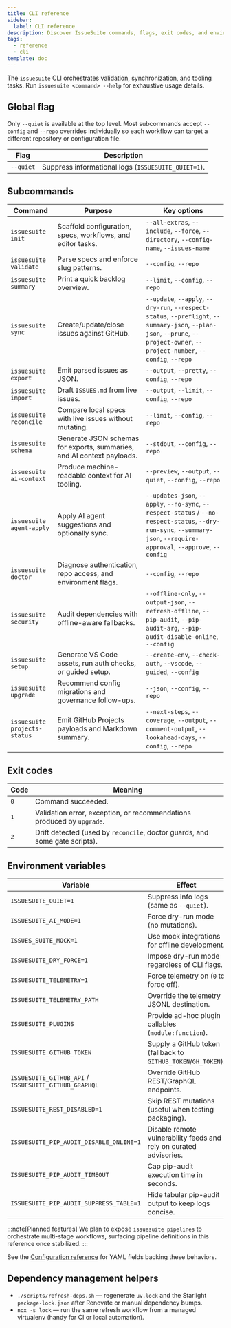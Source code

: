 ```yaml
---
title: CLI reference
sidebar:
  label: CLI reference
description: Discover IssueSuite commands, flags, exit codes, and environment variables for automation workflows.
tags:
  - reference
  - cli
template: doc
---
```


The `issuesuite` CLI orchestrates validation, synchronization, and tooling tasks. Run `issuesuite <command> --help` for exhaustive usage details.

## Global flag

Only `--quiet` is available at the top level. Most subcommands accept `--config` and `--repo` overrides individually so each workflow can target a different repository or configuration file.

| Flag | Description |
| --- | --- |
| `--quiet` | Suppress informational logs (`ISSUESUITE_QUIET=1`). |

## Subcommands

| Command | Purpose | Key options |
| --- | --- | --- |
| `issuesuite init` | Scaffold configuration, specs, workflows, and editor tasks. | `--all-extras`, `--include`, `--force`, `--directory`, `--config-name`, `--issues-name` |
| `issuesuite validate` | Parse specs and enforce slug patterns. | `--config`, `--repo` |
| `issuesuite summary` | Print a quick backlog overview. | `--limit`, `--config`, `--repo` |
| `issuesuite sync` | Create/update/close issues against GitHub. | `--update`, `--apply`, `--dry-run`, `--respect-status`, `--preflight`, `--summary-json`, `--plan-json`, `--prune`, `--project-owner`, `--project-number`, `--config`, `--repo` |
| `issuesuite export` | Emit parsed issues as JSON. | `--output`, `--pretty`, `--config`, `--repo` |
| `issuesuite import` | Draft `ISSUES.md` from live issues. | `--output`, `--limit`, `--config`, `--repo` |
| `issuesuite reconcile` | Compare local specs with live issues without mutating. | `--limit`, `--config`, `--repo` |
| `issuesuite schema` | Generate JSON schemas for exports, summaries, and AI context payloads. | `--stdout`, `--config`, `--repo` |
| `issuesuite ai-context` | Produce machine-readable context for AI tooling. | `--preview`, `--output`, `--quiet`, `--config`, `--repo` |
| `issuesuite agent-apply` | Apply AI agent suggestions and optionally sync. | `--updates-json`, `--apply`, `--no-sync`, `--respect-status` / `--no-respect-status`, `--dry-run-sync`, `--summary-json`, `--require-approval`, `--approve`, `--config` |
| `issuesuite doctor` | Diagnose authentication, repo access, and environment flags. | `--config`, `--repo` |
| `issuesuite security` | Audit dependencies with offline-aware fallbacks. | `--offline-only`, `--output-json`, `--refresh-offline`, `--pip-audit`, `--pip-audit-arg`, `--pip-audit-disable-online`, `--config` |
| `issuesuite setup` | Generate VS Code assets, run auth checks, or guided setup. | `--create-env`, `--check-auth`, `--vscode`, `--guided`, `--config` |
| `issuesuite upgrade` | Recommend config migrations and governance follow-ups. | `--json`, `--config`, `--repo` |
| `issuesuite projects-status` | Emit GitHub Projects payloads and Markdown summary. | `--next-steps`, `--coverage`, `--output`, `--comment-output`, `--lookahead-days`, `--config`, `--repo` |

## Exit codes

| Code | Meaning |
| --- | --- |
| `0` | Command succeeded. |
| `1` | Validation error, exception, or recommendations produced by `upgrade`. |
| `2` | Drift detected (used by `reconcile`, doctor guards, and some gate scripts). |

## Environment variables

| Variable | Effect |
| --- | --- |
| `ISSUESUITE_QUIET=1` | Suppress info logs (same as `--quiet`). |
| `ISSUESUITE_AI_MODE=1` | Force dry-run mode (no mutations). |
| `ISSUES_SUITE_MOCK=1` | Use mock integrations for offline development. |
| `ISSUESUITE_DRY_FORCE=1` | Impose dry-run mode regardless of CLI flags. |
| `ISSUESUITE_TELEMETRY=1` | Force telemetry on (`0` to force off). |
| `ISSUESUITE_TELEMETRY_PATH` | Override the telemetry JSONL destination. |
| `ISSUESUITE_PLUGINS` | Provide ad-hoc plugin callables (`module:function`). |
| `ISSUESUITE_GITHUB_TOKEN` | Supply a GitHub token (fallback to `GITHUB_TOKEN`/`GH_TOKEN`). |
| `ISSUESUITE_GITHUB_API` / `ISSUESUITE_GITHUB_GRAPHQL` | Override GitHub REST/GraphQL endpoints. |
| `ISSUESUITE_REST_DISABLED=1` | Skip REST mutations (useful when testing packaging). |
| `ISSUESUITE_PIP_AUDIT_DISABLE_ONLINE=1` | Disable remote vulnerability feeds and rely on curated advisories. |
| `ISSUESUITE_PIP_AUDIT_TIMEOUT` | Cap pip-audit execution time in seconds. |
| `ISSUESUITE_PIP_AUDIT_SUPPRESS_TABLE=1` | Hide tabular pip-audit output to keep logs concise. |

:::note[Planned features]
We plan to expose `issuesuite pipelines` to orchestrate multi-stage workflows, surfacing pipeline definitions in this reference once stabilized.
:::

See the [Configuration reference](./configuration) for YAML fields backing these behaviors.

## Dependency management helpers

- `./scripts/refresh-deps.sh` — regenerate `uv.lock` and the Starlight `package-lock.json` after Renovate or manual dependency bumps.
- `nox -s lock` — run the same refresh workflow from a managed virtualenv (handy for CI or local automation).

